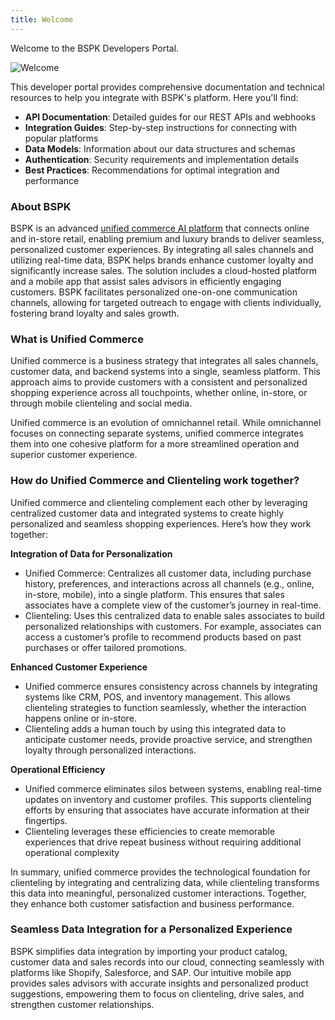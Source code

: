 ```yaml
---
title: Welcome
---
```


Welcome to the BSPK Developers Portal.

![Welcome](/images/welcome-banner.png)

This developer portal provides comprehensive documentation and technical resources to help you integrate with BSPK's platform. Here you'll find:

- **API Documentation**: Detailed guides for our REST APIs and webhooks
- **Integration Guides**: Step-by-step instructions for connecting with popular platforms
- **Data Models**: Information about our data structures and schemas
- **Authentication**: Security requirements and implementation details
- **Best Practices**: Recommendations for optimal integration and performance

### About BSPK
BSPK is an advanced [unified commerce AI platform](https://www.bspk.com) that connects online and in-store retail, enabling premium and luxury brands to deliver seamless, personalized customer experiences. By integrating all sales channels and utilizing real-time data, BSPK helps brands enhance customer loyalty and significantly increase sales. The solution includes a cloud-hosted platform and a mobile app that assist sales advisors in efficiently engaging customers. BSPK facilitates personalized one-on-one communication channels, allowing for targeted outreach to engage with clients individually, fostering brand loyalty and sales growth. 

### What is Unified Commerce
Unified commerce is a business strategy that integrates all sales channels, customer data, and backend systems into a single, seamless platform. This approach aims to provide customers with a consistent and personalized shopping experience across all touchpoints, whether online, in-store, or through mobile clienteling and social media. 

Unified commerce is an evolution of omnichannel retail. While omnichannel focuses on connecting separate systems, unified commerce integrates them into one cohesive platform for a more streamlined operation and superior customer experience. 

### How do Unified Commerce and Clienteling work together?

Unified commerce and clienteling complement each other by leveraging centralized customer data and integrated systems to create highly personalized and seamless shopping experiences. Here’s how they work together:

**Integration of Data for Personalization**
- Unified Commerce: Centralizes all customer data, including purchase history, preferences, and interactions across all channels (e.g., online, in-store, mobile), into a single platform. This ensures that sales associates have a complete view of the customer’s journey in real-time.
- Clienteling: Uses this centralized data to enable sales associates to build personalized relationships with customers. For example, associates can access a customer’s profile to recommend products based on past purchases or offer tailored promotions.

**Enhanced Customer Experience**
- Unified commerce ensures consistency across channels by integrating systems like CRM, POS, and inventory management. This allows clienteling strategies to function seamlessly, whether the interaction happens online or in-store.
- Clienteling adds a human touch by using this integrated data to anticipate customer needs, provide proactive service, and strengthen loyalty through personalized interactions.

**Operational Efficiency**
- Unified commerce eliminates silos between systems, enabling real-time updates on inventory and customer profiles. This supports clienteling efforts by ensuring that associates have accurate information at their fingertips.
- Clienteling leverages these efficiencies to create memorable experiences that drive repeat business without requiring additional operational complexity

In summary, unified commerce provides the technological foundation for clienteling by integrating and centralizing data, while clienteling transforms this data into meaningful, personalized customer interactions. Together, they enhance both customer satisfaction and business performance.

### Seamless Data Integration for a Personalized Experience
BSPK simplifies data integration by importing your product catalog, customer data and sales records into our cloud, connecting seamlessly with platforms like Shopify, Salesforce, and SAP. Our intuitive mobile app provides sales advisors with accurate insights and personalized product suggestions, empowering them to focus on clienteling, drive sales, and strengthen customer relationships.